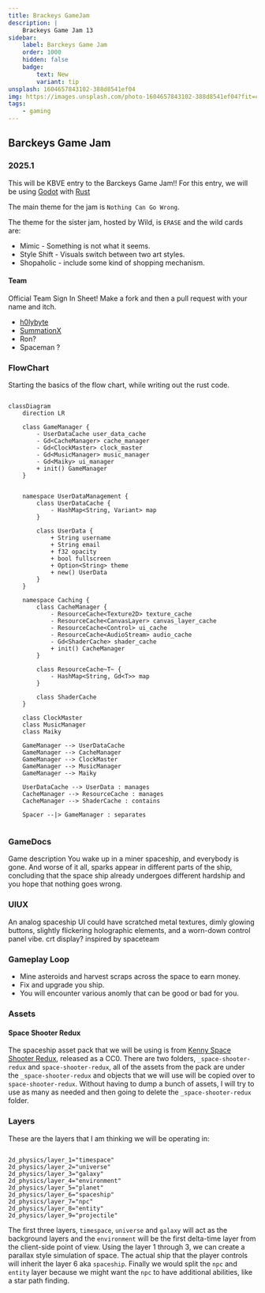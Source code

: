 ```yaml
---
title: Brackeys GameJam
description: |
    Brackeys Game Jam 13
sidebar:
    label: Barckeys Game Jam
    order: 1000
    hidden: false
    badge:
        text: New
        variant: tip
unsplash: 1604657843102-388d8541ef04
img: https://images.unsplash.com/photo-1604657843102-388d8541ef04?fit=crop&w=1400&h=700&q=75
tags:
    - gaming
---
```


## Barckeys Game Jam 


### 2025.1

This will be KBVE entry to the Barckeys Game Jam!!
For this entry, we will be using [Godot](/application/godot/) with [Rust](/application/rust/)

The main theme for the jam is `Nothing Can Go Wrong`.

The theme for the sister jam, hosted by Wild, is `ERASE` and the wild cards are:

* Mimic - Something is not what it seems.
* Style Shift - Visuals switch between two art styles.
* Shopaholic - include some kind of shopping mechanism.

#### Team

Official Team Sign In Sheet! Make a fork and then a pull request with your name and itch.

- [h0lybyte](https://kbve.itch.io/)
- [SummationX](https://summationx.itch.io/)
- Ron?
- Spaceman ?

### FlowChart

Starting the basics of the flow chart, while writing out the rust code.

```mermaid

classDiagram
    direction LR

    class GameManager {
        - UserDataCache user_data_cache
        - Gd<CacheManager> cache_manager
        - Gd<ClockMaster> clock_master
        - Gd<MusicManager> music_manager
        - Gd<Maiky> ui_manager
        + init() GameManager
    }

    
    namespace UserDataManagement {
        class UserDataCache {
            - HashMap<String, Variant> map
        }

        class UserData {
            + String username
            + String email
            + f32 opacity
            + bool fullscreen
            + Option<String> theme
            + new() UserData
        }
    }

    namespace Caching {
        class CacheManager {
            - ResourceCache<Texture2D> texture_cache
            - ResourceCache<CanvasLayer> canvas_layer_cache
            - ResourceCache<Control> ui_cache
            - ResourceCache<AudioStream> audio_cache
            - Gd<ShaderCache> shader_cache
            + init() CacheManager
        }

        class ResourceCache~T~ {
            - HashMap<String, Gd<T>> map
        }

        class ShaderCache
    }

    class ClockMaster
    class MusicManager
    class Maiky

    GameManager --> UserDataCache
    GameManager --> CacheManager
    GameManager --> ClockMaster
    GameManager --> MusicManager
    GameManager --> Maiky

    UserDataCache --> UserData : manages
    CacheManager --> ResourceCache : manages
    CacheManager --> ShaderCache : contains

    Spacer --|> GameManager : separates


```

### GameDocs

Game description
You wake up in a miner spaceship, and everybody is gone. And worse of it all, sparks appear in different 
parts of the ship, concluding that the space ship already undergoes different hardship and you hope that nothing goes wrong.

### UIUX
An analog spaceship UI could have scratched metal textures, 
dimly glowing buttons, slightly flickering holographic elements, and a worn-down control panel vibe.
crt display?
inspired by spaceteam

### Gameplay Loop
- Mine asteroids and harvest scraps across the space to earn money. 
- Fix and upgrade you ship.
- You will encounter various anomly that can be good or bad for you.

### Assets

#### Space Shooter Redux
The spaceship asset pack that we will be using is from [Kenny Space Shooter Redux](https://kenney.nl/assets/space-shooter-redux), released as a CC0.
There are two folders, `_space-shooter-redux` and `space-shooter-redux`, all of the assets from the pack are under the `_space-shooter-redux` and objects that we will use will be copied over to `space-shooter-redux`.
Without having to dump a bunch of assets, I will try to use as many as needed and then going to delete the `_space-shooter-redux` folder.

### Layers

These are the layers that I am thinking we will be operating in:

```

2d_physics/layer_1="timespace"
2d_physics/layer_2="universe"
2d_physics/layer_3="galaxy"
2d_physics/layer_4="environment"
2d_physics/layer_5="planet"
2d_physics/layer_6="spaceship"
2d_physics/layer_7="npc"
2d_physics/layer_8="entity"
2d_physics/layer_9="projectile"

```

The first three layers, `timespace`, `universe` and `galaxy` will act as the background layers and the `environment` will be the first delta-time layer from the client-side point of view.
Using the layer 1 through 3, we can create a parallax style simulation of space.
The actual ship that the player controls will inherit the layer 6 aka `spaceship`.
Finally we would split the `npc` and `entity` layer because we might want the `npc` to have additional abilities, like a star path finding.
